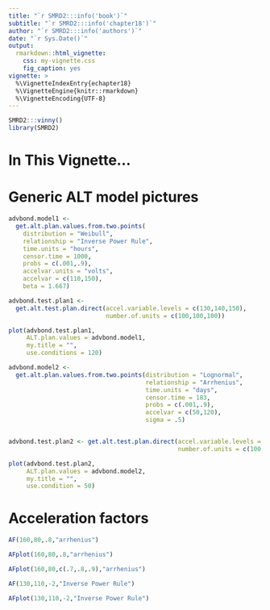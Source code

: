 ```yaml
---
title: "`r SMRD2:::info('book')`"
subtitle: "`r SMRD2:::info('chapter18')`"
author: "`r SMRD2:::info('authors')`"
date: "`r Sys.Date()`"
output: 
  rmarkdown::html_vignette:
    css: my-vignette.css
    fig_caption: yes
vignette: >
  %\VignetteIndexEntry{echapter18}
  %\VignetteEngine{knitr::rmarkdown}
  %\VignetteEncoding{UTF-8}
---
```


```r
SMRD2:::vinny()
library(SMRD2)
```

# In This Vignette...

# Generic ALT model pictures

```r
advbond.model1 <- 
  get.alt.plan.values.from.two.points(
    distribution = "Weibull",
    relationship = "Inverse Power Rule", 
    time.units = "hours", 
    censor.time = 1000,
    probs = c(.001,.9), 
    accelvar.units = "volts", 
    accelvar = c(110,150), 
    beta = 1.667)

advbond.test.plan1 <- 
  get.alt.test.plan.direct(accel.variable.levels = c(130,140,150),
                           number.of.units = c(100,100,100))

plot(advbond.test.plan1,
     ALT.plan.values = advbond.model1, 
     my.title = "",
     use.conditions = 120)

advbond.model2 <- 
  get.alt.plan.values.from.two.points(distribution = "Lognormal",	
                                      relationship = "Arrhenius", 
                                      time.units = "days",
                                      censor.time = 183,
                                      probs = c(.001,.9),
                                      accelvar = c(50,120),
                                      sigma = .5)


advbond.test.plan2 <- get.alt.test.plan.direct(accel.variable.levels = c(80,100,120),
                                               number.of.units = c(100,100,100))

plot(advbond.test.plan2, 
     ALT.plan.values = advbond.model2, 
     my.title = "",
     use.condition = 50)
```

# Acceleration factors

```r
AF(160,80,.8,"arrhenius")

AFplot(160,80,.8,"arrhenius")

AFplot(160,80,c(.7,.8,.9),"arrhenius")

AF(130,110,-2,"Inverse Power Rule")

AFplot(130,110,-2,"Inverse Power Rule")
```
